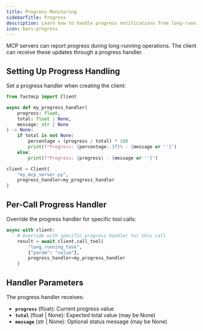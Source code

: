 ```yaml
---
title: Progress Monitoring
sidebarTitle: Progress
description: Learn how to handle progress notifications from long-running server operations.
icon: bars-progress
---
```



<VersionBadge version="2.3.5" />

MCP servers can report progress during long-running operations. The client can receive these updates through a progress handler.

## Setting Up Progress Handling

Set a progress handler when creating the client:

```python
from fastmcp import Client

async def my_progress_handler(
    progress: float, 
    total: float | None, 
    message: str | None
) -> None:
    if total is not None:
        percentage = (progress / total) * 100
        print(f"Progress: {percentage:.1f}% - {message or ''}")
    else:
        print(f"Progress: {progress} - {message or ''}")

client = Client(
    "my_mcp_server.py",
    progress_handler=my_progress_handler
)
```

## Per-Call Progress Handler

Override the progress handler for specific tool calls:

```python
async with client:
    # Override with specific progress handler for this call
    result = await client.call_tool(
        "long_running_task", 
        {"param": "value"}, 
        progress_handler=my_progress_handler
    )
```

## Handler Parameters

The progress handler receives:

- **`progress`** (float): Current progress value
- **`total`** (float | None): Expected total value (may be None)
- **`message`** (str | None): Optional status message (may be None)

